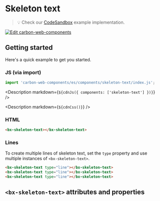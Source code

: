 
# Skeleton text

> 💡 Check our
> [CodeSandbox](https://codesandbox.io/s/github/carbon-design-system/carbon-web-components/tree/main/examples/codesandbox/basic/components/skeleton-text)
> example implementation.

[![Edit carbon-web-components](https://codesandbox.io/static/img/play-codesandbox.svg)](https://codesandbox.io/s/github/carbon-design-system/carbon-web-components/tree/main/examples/codesandbox/basic/components/skeleton-text)

## Getting started

Here's a quick example to get you started.

### JS (via import)

```javascript
import 'carbon-web-components/es/components/skeleton-text/index.js';
```

<Description markdown={`${cdnJs({ components: ['skeleton-text'] })}`} />

<Description markdown={`${cdnCss()}`} />

### HTML

```html
<bx-skeleton-text></bx-skeleton-text>
```

### Lines

To create multiple lines of skeleton text, set the `type` property and use multiple instances of `<bx-skeleton-text>`.

```html
<bx-skeleton-text type="line"></bx-skeleton-text>
<bx-skeleton-text type="line"></bx-skeleton-text>
<bx-skeleton-text type="line"></bx-skeleton-text>
```

## `<bx-skeleton-text>` attributes and properties

<Props of="bx-skeleton-text" />
